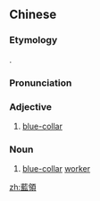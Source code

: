 {{also|蓝领}}
==Chinese==
{{zh-forms|s=蓝领|blue|collar}}

===Etymology===
{{calque|zh|en|blue-collar}}.

===Pronunciation===
{{zh-pron
|m=lánlǐng
|c=laam4 leng5
|mn=qz,xm,zz:lâm-niá
|cat=a,n
}}

===Adjective===
{{zh-adj}}

# [[blue-collar]]

===Noun===
{{zh-noun}}

# [[blue-collar]] [[worker]] {{zh-mw|個}}

[[zh:藍領]]